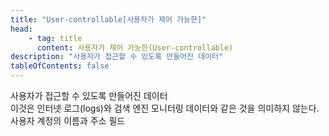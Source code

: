 ```yaml
---
title: "User-controllable[사용자가 제어 가능한]"
head:
    - tag: title
      content: 사용자가 제어 가능한(User-controllable)
description: "사용자가 접근할 수 있도록 만들어진 데이터"
tableOfContents: false
---
```


<Badge text="WCAG2" variant="note" size="large" /> 
사용자가 접근할 수 있도록 만들어진 데이터

<Aside title="참고">
이것은 인터넷 로그(<span lang="en">logs</span>)와 검색 엔진 모니터링 데이터와 같은 것을 의미하지 않는다.
</Aside>

<Card title="예제" icon="open-book">
사용자 계정의 이름과 주소 필드
</Card>

